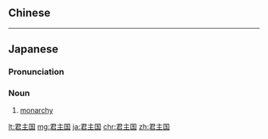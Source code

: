 ==Chinese==
{{zh-see|君主國}}

----

==Japanese==
{{ja-kanjitab|くん|しゅ|こく|yomi=o}}

===Pronunciation===
{{ja-pron|くんしゅこく|y=o}}

===Noun===
{{ja-noun|くんしゅこく|kyu=君主國}}

# [[monarchy]]

[[lt:君主国]]
[[mg:君主国]]
[[ja:君主国]]
[[chr:君主国]]
[[zh:君主国]]